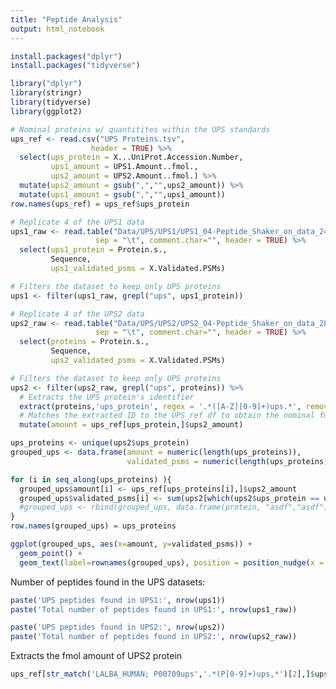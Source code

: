 ```yaml
---
title: "Peptide Analysis"
output: html_notebook
---
```


```r
install.packages("dplyr")
install.packages("tidyverse")
```

```r
library("dplyr")
library(stringr)
library(tidyverse)
library(ggplot2)
```

```r
# Nominal proteins w/ quantitites within the UPS standards
ups_ref <- read.csv("UPS Proteins.tsv",
                  header = TRUE) %>%
  select(ups_protein = X...UniProt.Accession.Number,
         ups1_amount = UPS1.Amount..fmol.,
         ups2_amount = UPS2.Amount..fmol.) %>%
  mutate(ups2_amount = gsub(",","",ups2_amount)) %>%
  mutate(ups1_amount = gsub(",","",ups1_amount))
row.names(ups_ref) = ups_ref$ups_protein

# Replicate 4 of the UPS1 data 
ups1_raw <- read.table("Data/UPS/UPS1/UPS1_04-Peptide_Shaker_on_data_24__Peptide_Report.tabular",
                   sep = "\t", comment.char="", header = TRUE) %>%
  select(ups1_protein = Protein.s.,
         Sequence,
         ups1_validated_psms = X.Validated.PSMs)

# Filters the dataset to keep only UPS proteins
ups1 <- filter(ups1_raw, grepl("ups", ups1_protein))

# Replicate 4 of the UPS2 data
ups2_raw <- read.table("Data/UPS/UPS2/UPS2_04-Peptide_Shaker_on_data_28__Peptide_Report.tabular",
                   sep = "\t", comment.char="", header = TRUE) %>%
  select(proteins = Protein.s.,
         Sequence,
         ups2_validated_psms = X.Validated.PSMs)

# Filters the dataset to keep only UPS proteins
ups2 <- filter(ups2_raw, grepl("ups", proteins)) %>%
  # Extracts the UPS protein's identifier
  extract(proteins,'ups_protein', regex = '.*([A-Z][0-9]+)ups.*', remove = FALSE) %>%
  # Matches the extracted ID to the UPS_ref df to obtain the nominal fmol amount
  mutate(amount = ups_ref[ups_protein,]$ups2_amount)

ups_proteins <- unique(ups2$ups_protein)
grouped_ups <- data.frame(amount = numeric(length(ups_proteins)),
                          validated_psms = numeric(length(ups_proteins)))

for (i in seq_along(ups_proteins) ){
  grouped_ups$amount[i] <- ups_ref[ups_proteins[i],]$ups2_amount
  grouped_ups$validated_psms[i] <- sum(ups2[which(ups2$ups_protein == ups_proteins[i]),]$ups2_validated_psms)
  #grouped_ups <- rbind(grouped_ups, data.frame(protein, "asdf","asdf"))
}
row.names(grouped_ups) = ups_proteins

ggplot(grouped_ups, aes(x=amount, y=validated_psms)) + 
  geom_point() +
  geom_text(label=rownames(grouped_ups), position = position_nudge(x = .2, y =.2))
```



Number of peptides found in the UPS datasets:
```r
paste('UPS peptides found in UPS1:', nrow(ups1))
paste('Total number of peptides found in UPS1:', nrow(ups1_raw))
```
```r
paste('UPS peptides found in UPS2:', nrow(ups2))
paste('Total number of peptides found in UPS2:', nrow(ups2_raw))
```


Extracts the fmol amount of UPS2 protein

```r
ups_ref[str_match('LALBA_HUMAN; P00709ups','.*(P[0-9]+)ups,*')[2],]$ups2_amount

```




